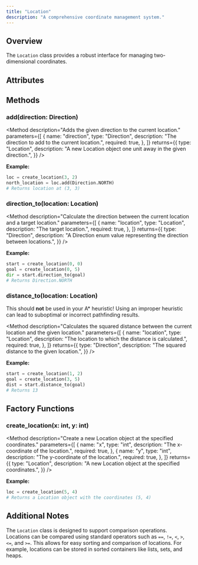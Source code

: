 ```yaml
---
title: "Location" 
description: "A comprehensive coordinate management system."
---
```


## Overview

The `Location` class provides a robust interface for managing two-dimensional coordinates.

## Attributes

<Attribute
  name="x"
  type="int"
  description="Horizontal coordinate representing the x-axis position."
/>
<Attribute
  name="y"
  type="int"
  description="Vertical coordinate representing the y-axis position."
/>

## Methods

### add(direction: Direction)

<Method
  description="Adds the given direction to the current location."
  parameters={[
    {
      name: "direction",
      type: "Direction",
      description: "The direction to add to the current location.",
      required: true,
    },
  ]}
  returns={{
    type: "Location",
    description:
      "A new Location object one unit away in the given direction.",
  }}
/>

**Example:**

```py
loc = create_location(3, 2)
north_location = loc.add(Direction.NORTH)
# Returns location at (3, 3)
```

### direction_to(location: Location)

<Method
  description="Calculate the direction between the current location and a target location."
  parameters={[
    {
      name: "location",
      type: "Location",
      description: "The target location.",
      required: true,
    },
  ]}
  returns={{
    type: "Direction",
    description:
      "A Direction enum value representing the direction between locations.",
  }}
/>

**Example:**

```py
start = create_location(0, 0)
goal = create_location(0, 5)
dir = start.direction_to(goal) 
# Returns Direction.NORTH
```

### distance_to(location: Location)

<Admonition variant="danger" title="Warning: Incorrect Heuristic">

This should **not** be used in your A* heuristic! Using an improper heuristic can lead
to suboptimal or incorrect pathfinding results.

</Admonition>

<Method
  description="Calculates the squared distance between the current location and the given location."
  parameters={[
    {
      name: "location",
      type: "Location",
      description: "The location to which the distance is calculated.",
      required: true,
    },
  ]}
  returns={{
    type: "Direction",
    description:
      "The squared distance to the given location.",
  }}
/>

**Example:**

```py
start = create_location(1, 2)
goal = create_location(3, 5)
dist = start.distance_to(goal) 
# Returns 13 
```

## Factory Functions

### create_location(x: int, y: int)

<Method
  description="Create a new Location object at the specified coordinates."
  parameters={[
    {
      name: "x",
      type: "int",
      description: "The x-coordinate of the location.",
      required: true,
    },
    {
      name: "y",
      type: "int",
      description: "The y-coordinate of the location.",
      required: true,
    },
  ]}
  returns={{
    type: "Location",
    description: "A new Location object at the specified coordinates.",
  }}
/>

**Example:**

```py
loc = create_location(5, 4)
# Returns a Location object with the coordinates (5, 4)
```

## Additional Notes

The `Location` class is designed to support comparison operations. Locations can be
compared using standard operators such as `==`, `!=`, `<`, `>`, `<=`, and `>=`.
This allows for easy sorting and comparison of locations. For example, locations can
be stored in sorted containers like lists, sets, and heaps.
